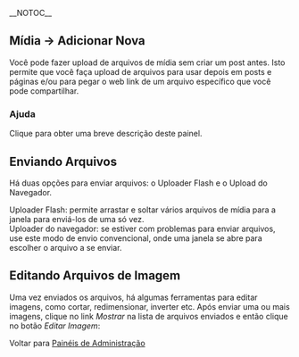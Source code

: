 {{Languages|
{{en|Media Add New SubPanel}}
{{ja|Media Add New SubPanel}}
{{pt-br|Sub-Painel Mídia-Adicionar Nova}}
}}
{{Comunidade WP-Brasil}}
{{Ajuda}}
__NOTOC__
==Mídia &rarr; Adicionar Nova==
Você pode fazer upload de arquivos de mídia sem criar um post antes. Isto permite que você faça upload de arquivos para usar depois em posts e páginas e/ou para pegar o web link de um arquivo específico que você pode compartilhar.

===Ajuda===
Clique para obter uma breve descrição deste painel.
{{Imagens|[[Image:painel-enviar-nova-midia.png|700px]]|Painel Eviar Nova Mídia mostrando o Uploader Flash}}

==Enviando Arquivos==
Há duas opções para enviar arquivos: o Uploader Flash e o Upload do Navegador.

;Uploader Flash: permite arrastar e soltar vários arquivos de mídia para a janela para enviá-los de uma só vez.
;Uploader do navegador: se estiver com problemas para enviar arquivos, use este modo de envio convencional, onde uma janela se abre para escolher o arquivo a se enviar.

{{Imagens-f|[[Image:enviar-flash-2.png|719px]]|Veja o status de envio para cada arquivo|float:left}}



==Editando Arquivos de Imagem ==
Uma vez enviados os arquivos, há algumas ferramentas para editar imagens, como cortar, redimensionar, inverter etc.
Após enviar uma ou mais imagens, clique no link ''Mostrar'' na lista de arquivos enviados e então clique no botão ''Editar Imagem'':

{{Imagens|[[Image:midia-edicao-de-imagem.png|750px]]|Editando imagem - á recursos como cortar, inverter e redimensionar}}

Voltar para [[pt-br:Painéis de Administração| Painéis de Administração]]
{{Painel de Administração}}
{{AjudaPainel}}
{{DEFAULTSORT:M}}